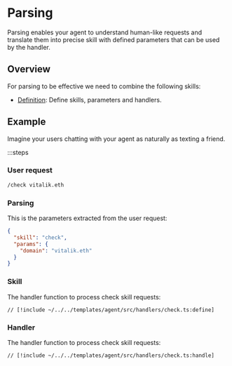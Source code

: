 # Parsing

Parsing enables your agent to understand human-like requests and translate them into precise skill with defined parameters that can be used by the handler.

## Overview

For parsing to be effective we need to combine the following skills:

- [Definition](/skills/definition): Define skills, parameters and handlers.

## Example

Imagine your users chatting with your agent as naturally as texting a friend.

:::steps

### User request

```bash
/check vitalik.eth
```

### Parsing

This is the parameters extracted from the user request:

```json
{
  "skill": "check",
  "params": {
    "domain": "vitalik.eth"
  }
}
```

### Skill

The handler function to process check skill requests:

```tsx [src/handlers/check.ts]
// [!include ~/../../templates/agent/src/handlers/check.ts:define]
```

### Handler

The handler function to process check skill requests:

```tsx [src/handlers/check.ts]
// [!include ~/../../templates/agent/src/handlers/check.ts:handle]
```
